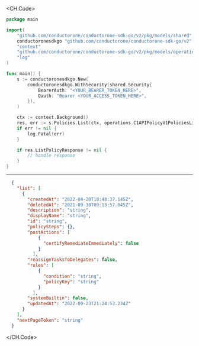 
<CH.Code>
```go List.go
package main

import(
	"github.com/conductorone/conductorone-sdk-go/v2/pkg/models/shared"
	conductoronesdkgo "github.com/conductorone/conductorone-sdk-go/v2"
	"context"
	"github.com/conductorone/conductorone-sdk-go/v2/pkg/models/operations"
	"log"
)

func main() {
    s := conductoronesdkgo.New(
        conductoronesdkgo.WithSecurity(shared.Security{
            BearerAuth: "<YOUR_BEARER_TOKEN_HERE>",
            Oauth: "Bearer <YOUR_ACCESS_TOKEN_HERE>",
        }),
    )

    ctx := context.Background()
    res, err := s.Policies.List(ctx, operations.C1APIPolicyV1PoliciesListRequest{})
    if err != nil {
        log.Fatal(err)
    }

    if res.ListPolicyResponse != nil {
        // handle response
    }
}
```
---

```json Example Response
  {
    "list": [
      {
        "createdAt": "2022-04-20T10:48:37.145Z",
        "deletedAt": "2021-09-30T09:13:57.045Z",
        "description": "string",
        "displayName": "string",
        "id": "string",
        "policySteps": {},
        "postActions": [
            {
              "certifyRemediateImmediately": false
            }
          ],
        "reassignTasksToDelegates": false,
        "rules": [
            {
              "condition": "string",
              "policyKey": "string"
            }
          ],
        "systemBuiltin": false,
        "updatedAt": "2022-09-23T21:24:53.234Z"
      }
    ],
    "nextPageToken": "string"
  }
```
</CH.Code>
